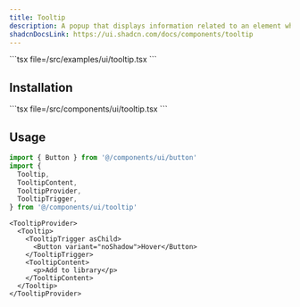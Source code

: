 ```yaml
---
title: Tooltip
description: A popup that displays information related to an element when it receives keyboard focus or mouse hover.
shadcnDocsLink: https://ui.shadcn.com/docs/components/tooltip
---
```


<ComponentPreview component="tooltip">
  ```tsx file=<rootDir>/src/examples/ui/tooltip.tsx
  ```
</ComponentPreview>

## Installation

<Installation component="tooltip">
  ```tsx file=<rootDir>/src/components/ui/tooltip.tsx
  ```
</Installation>

## Usage

```ts
import { Button } from '@/components/ui/button'
import {
  Tooltip,
  TooltipContent,
  TooltipProvider,
  TooltipTrigger,
} from '@/components/ui/tooltip'
```

```tsx
<TooltipProvider>
  <Tooltip>
    <TooltipTrigger asChild>
      <Button variant="noShadow">Hover</Button>
    </TooltipTrigger>
    <TooltipContent>
      <p>Add to library</p>
    </TooltipContent>
  </Tooltip>
</TooltipProvider>
```